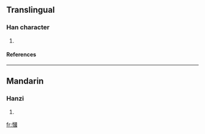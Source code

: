 ==Translingual==
===Han character===
{{Han char|rn=61|rad=心|as=11|sn=14|four=9600<sub>0</sub>|canj=心田戈一 (PWIM)}}
# {{defn|Han|sort=心11}}
====References====
{{Han ref|kx=0398.350|dkj=11090|dj=0737.280|hdz=42346.020|uh=6156|ud=24918|bh=E1D5|bd=57813}}

----
==Mandarin==
===Hanzi===
{{cmn-hanzi|pin=[[guó]] (guo2)|wg=kuo<sup>2</sup>}}
# {{defn|Mandarin}}

[[fr:慖]]